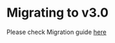 # Migrating to v3.0

Please check Migration guide [here](https://pub.dev/documentation/zego_uikit_prebuilt_live_streaming/latest/topics/Migration_v3.x-topic.html)
